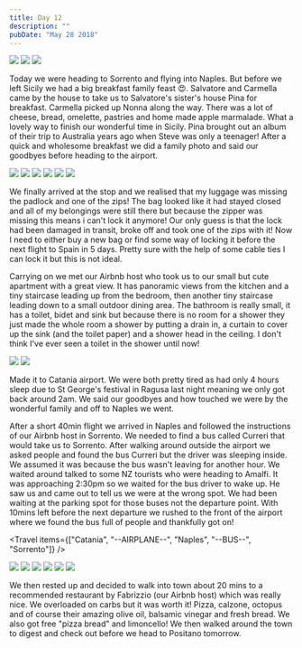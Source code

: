 ```yaml
---
title: Day 12
description: ""
pubDate: "May 28 2018"
---
```



<Grid>
  <Img src="2018-europe/e6fa2c73-de83-4db0-91a3-cd6b0436ded4-96677edd6dcde912e241b99a1ff9b30649fcfb88.jpg" />
  <Img src="2018-europe/c6810306-7dfd-4383-a4fe-2100a533ec07-e604d84a6457cc22cd9a307d1a746e74ac8c24c8.jpg" />
  <Img src="2018-europe/7793dbed-6479-4e9c-a29b-01d63dc47b4a-e2652c9eb34b2230bcd2770d1169c0c3258d4274.jpg" />
</Grid>

Today we were heading to Sorrento and flying into Naples. But before we left Sicily we had a big breakfast family feast 😍. Salvatore and Carmella came by the house to take us to Salvatore's sister's house Pina for breakfast. Carmella picked up Nonna along the way. There was a lot of cheese, bread, omelette, pastries and home made apple marmalade. What a lovely way to finish our wonderful time in Sicily. Pina brought out an album of their trip to Australia years ago when Steve was only a teenager! After a quick and wholesome breakfast we did a family photo and said our goodbyes before heading to the airport.

<Grid>
  <Img src="2018-europe/5d8c27e7-1671-4f0a-a4b3-8e4504838c51-10272234bf8162d30e056c3bf9c6d47c083857fa.jpg" />
  <Img src="2018-europe/c2b328c7-70e5-4dfa-b775-ae646aff6755-56886ccf983902623d1eacf224f6354551595917.jpg" />
  <Img src="2018-europe/d8dbe602-d054-4992-8901-59e97abdea52-c25a6eaca604701106b70acfe3cc499dbbb403b2.jpg" />
  <Img src="2018-europe/22e803f9-c5ab-42e1-8e60-3b58f84f2fa5-5708da9b651c703b5354f8760c534eecf86449b1.jpg" />
  <Img src="2018-europe/79b256cf-4ce9-4c06-853e-65832e1c433f-2932f7a88d8e70806ee6a3b44d57ce68b946e895.jpg" />
  <Img src="2018-europe/90eefac9-aa78-46d2-9390-a00bb96f5f1e-ccdb346beb185c22fc629fc0073d1ef74894d01e.jpg" />
</Grid>

We finally arrived at the stop and we realised that my luggage was missing the padlock and one of the zips! The bag looked like it had stayed closed and all of my belongings were still there but because the zipper was missing this means i can't lock it anymore! Our only guess is that the lock had been damaged in transit, broke off and took one of the zips with it! Now I need to either buy a new bag or find some way of locking it before the next flight to Spain in 5 days. Pretty sure with the help of some cable ties I can lock it but this is not ideal.

Carrying on we met our Airbnb host who took us to our small but cute apartment with a great view. It has panoramic views from the kitchen and a tiny staircase leading up from the bedroom, then another tiny staircase leading down to a small outdoor dining area. The bathroom is really small, it has a toilet, bidet and sink but because there is no room for a shower they just made the whole room a shower by putting a drain in, a curtain to cover up the sink (and the toilet paper) and a shower head in the ceiling. I don't think I've ever seen a toilet in the shower until now!

<Grid>
  <Img src="2018-europe/c3760609-7d5e-4905-8b09-d4078ac1d067-a12e980067f31f924994b21630a4d82c67102587.jpg" />
  <Img src="2018-europe/d4c6a85a-754e-430f-ad4f-81057b9ba2fa-2435e45ef4ac8223860d37a5440670916be88f6d.jpg" />
</Grid>

Made it to Catania airport. We were both pretty tired as had only 4 hours sleep due to St George's festival in Ragusa last night meaning we only got back around 2am. We said our goodbyes and how touched we were by the wonderful family and off to Naples we went.

After a short 40min flight we arrived in Naples and followed the instructions of our Airbnb host in Sorrento. We needed to find a bus called Curreri that would take us to Sorrento. After walking around outside the airport we asked people and found the bus Curreri but the driver was sleeping inside. We assumed it was because the bus wasn't leaving for another hour. We waited around talked to some NZ tourists who were heading to Amalfi. It was approaching 2:30pm so we waited for the bus driver to wake up. He saw us and came out to tell us we were at the wrong spot. We had been waiting at the parking spot for those buses not the departure point. With 10mins left before the next departure we rushed to the front of the airport where we found the bus full of people and thankfully got on!

<Travel items={["Catania", "--AIRPLANE--", "Naples", "--BUS--", "Sorrento"]} />

<Grid>
  <Img src="2018-europe/5a49f9c2-d9ba-4696-aae6-d3db67176e1f-7d5945013e9cfe1216f3d9fd0fdc28b073cbbba2.jpg" />
  <Img src="2018-europe/c3a8a160-1ad0-4390-87e2-ade5328b170a-e130621126b7370e50e1c257525398b732cba187.jpg" />
  <Img src="2018-europe/39276d8b-870c-4f8e-9aa5-e1bf953f5d44-8896daa46312e911846c752fca7b8d02cab62849.jpg" />
  <Img src="2018-europe/63a2276c-50db-4ed5-b2f9-7129ef81cd75-256b1ea3ae3a18566d98191849e99495b3b4261c.jpg" />
  <Img src="2018-europe/5ffdb0f5-fb95-4725-b362-170f64470f11-dec1bf6a7f68de1cb8857745d51f89749d04d746.jpg" />
  <Img src="2018-europe/a5c2e3da-974f-4fd0-baa3-860203795cfe-81d0382626379ed710b82c7f4f67255b0d2e782f.jpg" />
</Grid>

We then rested up and decided to walk into town about 20 mins to a recommended restaurant by Fabrizzio (our Airbnb host) which was really nice. We overloaded on carbs but it was worth it! Pizza, calzone, octopus and of course their amazing olive oil, balsamic vinegar and fresh bread. We also got free "pizza bread" and limoncello! We then walked around the town to digest and check out before we head to Positano tomorrow.
